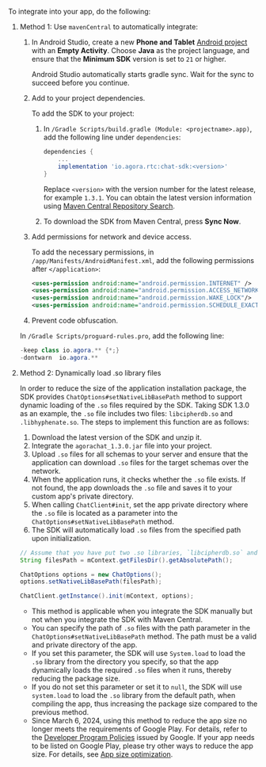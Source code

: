 <PlatformWrapper platform="android">

To integrate <Vpd k="NAME"/> into your app, do the following:

1. Method 1: Use `mavenCentral` to automatically integrate:

    1. In Android Studio, create a new **Phone and Tablet** [Android project](https://developer.android.com/studio/projects/create-project) with an **Empty Activity**. Choose **Java** as the project language, and ensure that the **Minimum SDK** version is set to `21` or higher. 

        Android Studio automatically starts gradle sync. Wait for the sync to succeed before you continue.

    1. Add <Vpd k="SDK"/> to your project dependencies. 

        To add the SDK to your project:
        
        1. In `/Gradle Scripts/build.gradle (Module: <projectname>.app)`, add the following line under `dependencies`:

            ```groovy
            dependencies {
                ...
                implementation 'io.agora.rtc:chat-sdk:<version>'
            }
            ```

            Replace `<version>` with the version number for the latest <Vpd k="SDK"/> release, for example `1.3.1`. You can obtain the latest version information using [Maven Central Repository Search](https://central.sonatype.com/artifact/io.agora.rtc/chat-sdk/versions).

        1. To download the SDK from Maven Central, press **Sync Now**.

    1. Add permissions for network and device access.

        To add the necessary permissions, in `/app/Manifests/AndroidManifest.xml`, add the following permissions after `</application>`:
            
        ```xml
        <uses-permission android:name="android.permission.INTERNET" />
        <uses-permission android:name="android.permission.ACCESS_NETWORK_STATE"/>
        <uses-permission android:name="android.permission.WAKE_LOCK"/>
        <uses-permission android:name="android.permission.SCHEDULE_EXACT_ALARM" />
        ```

    1. Prevent code obfuscation.

    In `/Gradle Scripts/proguard-rules.pro`, add the following line:

    ```java
    -keep class io.agora.** {*;}
    -dontwarn  io.agora.**
    ```

1. Method 2: Dynamically load .so library files

    In order to reduce the size of the application installation package, the SDK provides `ChatOptions#setNativeLibBasePath` method to support dynamic loading of the `.so` files required by the SDK. Taking SDK 1.3.0 as an example, the `.so` file includes two files: `libcipherdb.so` and `.libhyphenate.so`. The steps to implement this function are as follows:

    1. Download the latest version of the SDK and unzip it.
    1. Integrate the `agorachat_1.3.0.jar` file into your project.
    1. Upload `.so` files for all schemas to your server and ensure that the application can download `.so` files for the target schemas over the network.
    1. When the application runs, it checks whether the `.so` file exists. If not found, the app downloads the `.so` file and saves it to your custom app's private directory.
    1. When calling `ChatClient#init`, set the app private directory where the `.so` file is located as a parameter into the `ChatOptions#setNativeLibBasePath` method.
    1. The SDK will automatically load `.so` files from the specified path upon initialization.

    ```java
    // Assume that you have put two .so libraries, `libcipherdb.so` and `libagora-chat-sdk.so` in the /data/data/packagename/files directory of the app.
    String filesPath = mContext.getFilesDir().getAbsolutePath();

    ChatOptions options = new ChatOptions();
    options.setNativeLibBasePath(filesPath);

    ChatClient.getInstance().init(mContext, options);
    ```
    <Admonition type="tip" title="Tip"><ul><li>This method is applicable when you integrate the SDK manually but not when you integrate the SDK with Maven Central.</li><li>You can specify the path of `.so` files with the path parameter in the `ChatOptions#setNativeLibBasePath` method. The path must be a valid and private directory of the app.</li><li>If you set this parameter, the SDK will use `System.load` to load the `.so` library from the directory you specify, so that the app dynamically loads the required `.so` files when it runs, thereby reducing the package size.</li><li>If you do not set this parameter or set it to `null`, the SDK will use `system.load` to load the `.so` library from the default path, when compiling the app, thus increasing the package size compared to the previous method.</li><li>Since March 6, 2024, using this method to reduce the app size no longer meets the requirements of Google Play. For details, refer to the [Developer Program Policies](https://support.google.com/googleplay/android-developer/answer/14906471?hl=en&visit_id=638555962315571301-1274648059&rd=1) issued by Google. If your app needs to be listed on Google Play, please try other ways to reduce the app size. For details, see [App size optimization](/video-calling/best-practices/app-size-optimization#dynamically-load-so-files).</li></ul></Admonition>

</PlatformWrapper>
